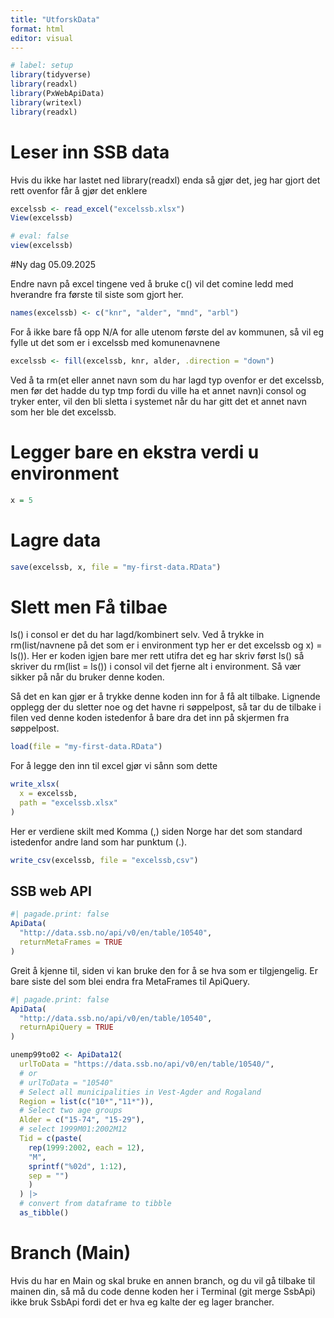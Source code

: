 ```yaml
---
title: "UtforskData"
format: html
editor: visual
---
```


```r
# label: setup
library(tidyverse)
library(readxl)
library(PxWebApiData)
library(writexl)
library(readxl)
```


# Leser inn SSB data
Hvis du ikke har lastet ned library(readxl) enda så gjør det, jeg har gjort det rett ovenfor får å gjør det enklere
```r
excelssb <- read_excel("excelssb.xlsx")
View(excelssb)
```


```r
# eval: false
view(excelssb)
```



#Ny dag 05.09.2025

Endre navn på excel tingene
ved å bruke c() vil det comine ledd med hverandre fra første til siste som gjort her.

```r
names(excelssb) <- c("knr", "alder", "mnd", "arbl")
```

For å ikke bare få opp N/A for alle utenom første del av kommunen, så vil eg fylle ut det som er i excelssb med komunenavnene

```r
excelssb <- fill(excelssb, knr, alder, .direction = "down")
```

Ved å ta rm(et eller annet navn som du har lagd typ ovenfor er det excelssb, men før det hadde du typ tmp fordi du ville ha et annet navn)i consol og tryker enter, vil den bli sletta i systemet når du har gitt det et annet navn som her ble det excelssb.

# Legger bare en ekstra verdi u environment
```r
x = 5
```

# Lagre data
```r
save(excelssb, x, file = "my-first-data.RData")
```

# Slett men Få tilbae
ls() i consol er det du har lagd/kombinert selv.
Ved å trykke in rm(list/navnene på det som er i environment typ her er det excelssb og x) = ls()). Her er koden igjen bare mer rett utifra det eg har skriv først ls() så skriver du rm(list = ls()) i consol vil det fjerne alt i environment. Så vær sikker på når du bruker denne koden. 

Så det en kan gjør er å trykke denne koden inn for å få alt tilbake. Lignende opplegg der du sletter noe og det havne ri søppelpost, så tar du de tilbake i filen ved denne koden istedenfor å bare dra det inn på skjermen fra søppelpost.
```r
load(file = "my-first-data.RData")
```


For å legge den inn til excel gjør vi sånn som dette
```r
write_xlsx(
  x = excelssb,
  path = "excelssb.xlsx"
)
```

Her er verdiene skilt med Komma (,) siden Norge har det som standard istedenfor andre land som har punktum (.).
```r
write_csv(excelssb, file = "excelssb,csv")
```


## SSB web API
```r
#| pagade.print: false
ApiData(
  "http://data.ssb.no/api/v0/en/table/10540",
  returnMetaFrames = TRUE
)
```

Greit å kjenne til, siden vi kan bruke den for å se hva som er tilgjengelig. Er bare siste del som blei endra fra MetaFrames til ApiQuery.
```r
#| pagade.print: false
ApiData(
  "http://data.ssb.no/api/v0/en/table/10540",
  returnApiQuery = TRUE
)
```


```r
unemp99to02 <- ApiData12(
  urlToData = "https://data.ssb.no/api/v0/en/table/10540/",
  # or
  # urlToData = "10540"
  # Select all municipalities in Vest-Agder and Rogaland
  Region = list(c("10*","11*")),
  # Select two age groups
  Alder = c("15-74", "15-29"),
  # select 1999M01:2002M12
  Tid = c(paste(
    rep(1999:2002, each = 12), 
    "M",
    sprintf("%02d", 1:12), 
    sep = "")
    )
  ) |> 
  # convert from dataframe to tibble
  as_tibble()
```


# Branch (Main)
Hvis du har en Main og skal bruke en annen branch, og du vil gå tilbake til mainen din, så må du code denne koden her i Terminal (git merge SsbApi) ikke bruk SsbApi fordi det er hva eg kalte der eg lager brancher.
